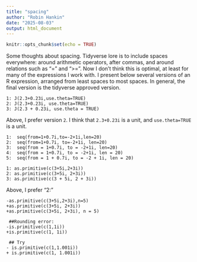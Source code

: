 ```yaml
---
title: "spacing"
author: "Robin Hankin"
date: "2025-08-03"
output: html_document
---
```


```r
knitr::opts_chunk$set(echo = TRUE)
```

Some thoughts about spacing.  Tidyverse lore is to include spaces
everywhere: around arithmetic operators, after commas, and around
relations such as "=" and ">=".  Now I don't think this is optimal, at
least for many of the expressions I work with.  I present below
several versions of an R expression, arranged from least spaces to
most spaces.  In general, the final version is the tidyverse approved
version.

```
1: J(2.3+0.23i,use.theta=TRUE)
2: J(2.3+0.23i, use.theta=TRUE)
3: J(2.3 + 0.23i, use.theta = TRUE)
```

Above, I prefer version `2`.  I think that `2.3+0.23i` is a unit, and
`use.theta=TRUE` is a unit.


```
1:  seq(from=1+0.7i,to=-2+1i,len=20)
2:  seq(from=1+0.7i, to=-2+1i, len=20)
3:  seq(from = 1+0.7i, to = -2+1i, len=20)
4:  seq(from = 1+0.7i, to = -2+1i, len = 20)
5:  seq(from = 1 + 0.7i, to = -2 + 1i, len = 20)
```


```
1: as.primitive(c(3+5i,2+3i))
2: as.primitive(c(3+5i, 2+3i))
3: as.primitive(c(3 + 5i, 2 + 3i))
```

Above, I prefer "2:"


```
-as.primitive(c(3+5i,2+3i),n=5)
+as.primitive(c(3+5i, 2+3i))
+as.primitive(c(3+5i, 2+3i), n = 5)
 
 ##Rounding error:
-is.primitive(c(1,1i))
+is.primitive(c(1, 1i))
 
 ## Try
- is.primitive(c(1,1.001i))
+ is.primitive(c(1, 1.001i))
```